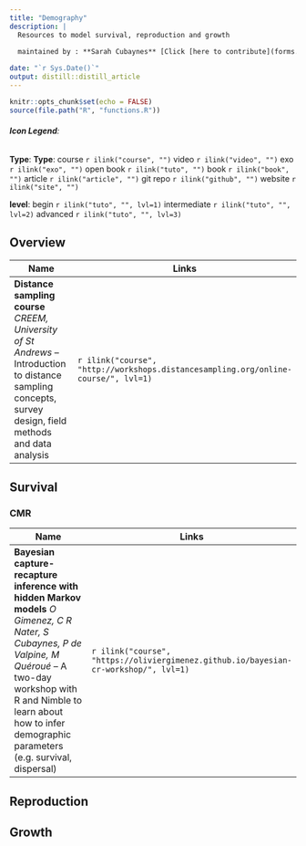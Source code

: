 ```yaml
---
title: "Demography"
description: |
  Resources to model survival, reproduction and growth
        
  maintained by : **Sarah Cubaynes** [Click [here to contribute](forms.html)]{style="float:right"}

date: "`r Sys.Date()`"
output: distill::distill_article
---
```


```r
knitr::opts_chunk$set(echo = FALSE)
source(file.path("R", "functions.R"))
```
###### **Icon Legend**:
**Type**:
**Type**:
course `r ilink("course", "")`
video `r ilink("video", "")`
exo `r ilink("exo", "")`
open book `r ilink("tuto", "")`
book `r ilink("book", "")`
article `r ilink("article", "")`
git repo `r ilink("github", "")`
website `r ilink("site", "")`

**level**: 
begin `r ilink("tuto", "", lvl=1)` intermediate `r ilink("tuto", "", lvl=2)` advanced `r ilink("tuto", "", lvl=3)`

## Overview

| Name                                      | Links |
|-------------------------------------------|-------|
|**Distance sampling course** *CREEM, University of St Andrews* -- Introduction to distance sampling concepts, survey design, field methods and data analysis|`r ilink("course", "http://workshops.distancesampling.org/online-course/", lvl=1)`|

## Survival

### CMR

| Name                                      | Links |
|-------------------------------------------|-------|
|**Bayesian capture-recapture inference with hidden Markov models** *O Gimenez, C R Nater, S Cubaynes, P de Valpine, M Quéroué* -- A two-day workshop with R and Nimble to learn about how to infer demographic parameters (e.g. survival, dispersal)|`r ilink("course", "https://oliviergimenez.github.io/bayesian-cr-workshop/", lvl=1)`|

## Reproduction

## Growth

